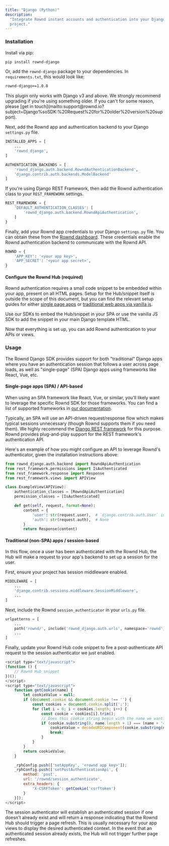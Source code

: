 ```yaml
---
title: "Django (Python)"
description:
  "Integrate Rownd instant accounts and authentication into your Django-backed
  project."
---
```


### Installation

Install via pip:

```bash
pip install rownd-django
```

Or, add the `rownd-django` package to your dependencies. In `requirements.txt`,
this would look like:

```txt
rownd-django>=1.0.0
```

<Note>
  This plugin only works with Django v3 and above. We strongly recommend
  upgrading if you're using something older. If you can't for some reason,
  please [get in
  touch](mailto:support@rownd.io?subject=Django%soSDK:%20Request%20for%20older%20version%20support).
</Note>

Next, add the Rownd app and authentication backend to your Django `settings.py`
file.

```py
INSTALLED_APPS = [
    ...
    'rownd_django',
]

AUTHENTICATION_BACKENDS = [
    'rownd_django.auth.backend.RowndAuthenticationBackend',
    'django.contrib.auth.backends.ModelBackend'
]
```

If you're using Django REST Framework, then add the Rownd authentication class
to your `REST_FRAMEWORK` settings.

```py
REST_FRAMEWORK = {
    'DEFAULT_AUTHENTICATION_CLASSES': [
        'rownd_django.auth.backend.RowndApiAuthentication',
    ]
}
```

Finally, add your Rownd app credentials to your Django `settings.py` file. You
can obtain these from the [Rownd dashboard](https://app.rownd.io). These
credentials enable the Rownd authentication backend to communicate with the
Rownd API.

```py
ROWND = {
    'APP_KEY': '<your app key>',
    'APP_SECRET': '<your app secret>',
}
```

#### Configure the Rownd Hub (required)

Rownd authentication requires a small code snippet to be embedded within your
app, present on all HTML pages. Setup for the Hub/snippet itself is outside the
scope of this document, but you can find the relevant setup guides for either
[single page apps](https://docs.rownd.io/rownd/sdk-reference/web/react-next.js)
or
[traditional web apps via vanilla js](https://docs.rownd.io/rownd/sdk-reference/web/javascript-browser).

Use our SDKs to embed the Hub/snippet in your SPA or use the vanilla JS SDK to
add the snippet in your main Django template HTML.

Now that everything is set up, you can add Rownd authentication to your APIs or
views.

### Usage

The Rownd Django SDK provides support for both "traditional" Django apps where
you have an authentication session that follows a user across page loads, as
well as "single-page" (SPA) Django apps using frameworks like React, Vue, etc.

#### Single-page apps (SPA) / API-based

When using an SPA framework like React, Vue, or similar, you'll likely want to
leverage the specific Rownd SDK for those frameworks. You can find a list of
supported frameworks in
[our documentation](https://docs.rownd.io/rownd/sdk-reference/web).

Typically, an SPA will use an API-driven request/response flow which makes
typical sessions unnecessary (though Rownd supports them if you need them). We
highly recommend the
[Django REST framework](https://www.django-rest-framework.org/) for this
purpose. Rownd provides plug-and-play support for the REST framework's
authentication API.

Here's an example of how you might configure an API to leverage Rownd's
authenticator, given the installation instructions above:

```py
from rownd_django.auth.backend import RowndApiAuthentication
from rest_framework.permissions import IsAuthenticated
from rest_framework.response import Response
from rest_framework.views import APIView

class ExampleView(APIView):
    authentication_classes = [RowndApiAuthentication]
    permission_classes = [IsAuthenticated]

    def get(self, request, format=None):
        content = {
            'user': str(request.user),  # `django.contrib.auth.User` instance.
            'auth': str(request.auth),  # None
        }
        return Response(content)
```

#### Traditional (non-SPA) apps / session-based

In this flow, once a user has been authenticated with the Rownd Hub, the Hub
will make a request to your app's backend to set up a session for the user.

First, ensure your project has session middleware enabled.

```py
MIDDLEWARE = [
    ...
    'django.contrib.sessions.middleware.SessionMiddleware',
    ...
]
```

Next, include the Rownd `session_authenticator` in your `urls.py` file.

```py
urlpatterns = [
    ...
    path('rownd/', include('rownd_django.auth.urls', namespace='rownd')),
    ...
]
```

Finally, update your Rownd Hub code snippet to fire a post-authenticate API
request to the session authenticator we just enabled.

```js
<script type="text/javascript">
(function () {
    // Rownd Hub snippet
})();
</script>
<script type="text/javascript">
    function getCookie(name) {
        let cookieValue = null;
        if (document.cookie && document.cookie !== '') {
            const cookies = document.cookie.split(';');
            for (let i = 0; i < cookies.length; i++) {
                const cookie = cookies[i].trim();
                // Does this cookie string begin with the name we want?
                if (cookie.substring(0, name.length + 1) === (name + '=')) {
                    cookieValue = decodeURIComponent(cookie.substring(name.length + 1));
                    break;
                }
            }
        }
        return cookieValue;
    }

    _rphConfig.push(['setAppKey', '<rownd app key>']);
    _rphConfig.push(['setPostAuthenticationApi', {
        method: 'post',
        url: '/rownd/session_authenticate',
        extra_headers: {
            'X-CSRFToken': getCookie('csrftoken')
        }
    }]);
</script>
```

The session authenticator will establish an authenticated session if one doesn't
already exist and will return a response indicating that the Rownd Hub should
trigger a page refresh. This is usually necessary for your app views to display
the desired authenticated context. In the event that an authenticated session
already exists, the Hub will not trigger further page refreshes.
